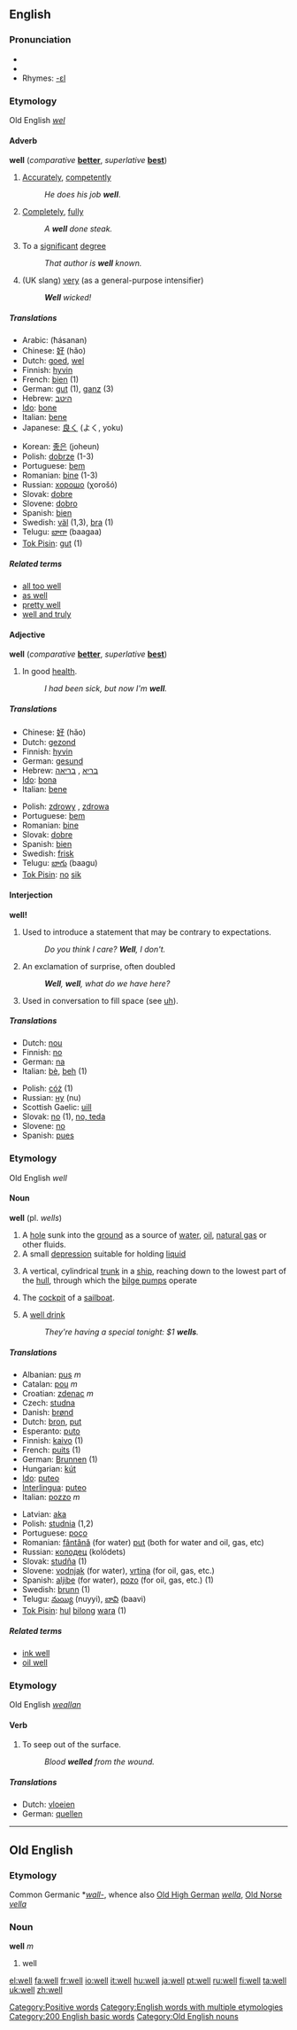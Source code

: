 {{wikipedia}}

==English==

{{rank|way|even|say|124|well|many|work|too}}

===Pronunciation===
* {{IPA|/wɛl/}}
* {{audio|en-us-well.ogg|Audio (US)}}
* Rhymes: [[Rhymes:English:-ɛl|-ɛl]]

===Etymology===
Old English ''[[wel]]''
====Adverb====
'''well''' (''comparative'' '''[[better]]''', ''superlative'' '''[[best]]''')

# [[Accurately]], [[competently]]
#: ''He does his job '''well'''''.
# [[Completely]], [[fully]]
#: ''A '''well''' done steak.''
#To a [[significant]] [[degree]]
#: ''That author is '''well''' known.''
# (UK slang) [[very]] (as a general-purpose intensifier)
#: '''''Well''' wicked!''

=====Translations=====
{{top}}
*Arabic: {{ARchar|[[حسنا|حسنًا]]}} (ħásanan)
*Chinese: [[好]] (hǎo)
*Dutch: [[goed#Dutch|goed]], [[wel]]
*Finnish: [[hyvin]]
*French: [[bien]] (1)
*German: [[gut]] (1), [[ganz]] (3)
*Hebrew: [[היטב]]
*[[Ido]]: [[bone]]
*Italian: [[bene]]
*Japanese: [[良く]] (よく, yoku)
{{mid}}
*Korean: [[좋은]] (joheun)
*Polish: [[dobrze]] (1-3)
*Portuguese: [[bem]]
*Romanian: [[bine]] (1-3)
*Russian: [[хорошо]] (χorošó)
*Slovak: [[dobre#Slovak|dobre]]
*Slovene: [[dobro]]
*Spanish: [[bien]]
*Swedish: [[väl]] (1,3), [[bra]] (1)
*Telugu: [[బాగా]] (baagaa)
*[[Tok Pisin]]: [[gut]] (1)
{{bottom}}

=====Related terms=====
*[[all too well]]
*[[as well]]
*[[pretty well]]
*[[well and truly]]

====Adjective====
'''well''' (''comparative'' '''[[better]]''', ''superlative'' '''[[best]]''')

# In good [[health]].
#: ''I had been sick, but now I'm '''well'''.''

=====Translations=====
{{top}}
*Chinese: [[好]] (hǎo)
*Dutch: [[gezond]]
*Finnish: [[hyvin]]
*German: [[gesund]]
*Hebrew: [[בריא]] {{m}}, [[בריאה]] {{f}}
*[[Ido]]: [[bona]]
*Italian: [[bene]]
{{mid}}
*Polish: [[zdrowy]] {{m}}, [[zdrowa]] {{f}}
*Portuguese: [[bem]]
*Romanian: [[bine]]
*Slovak: [[dobre#Slovak|dobre]]
*Spanish: [[bien]]
*Swedish: [[frisk]]
*Telugu: [[బాగు]] (baagu)
*[[Tok Pisin]]: [[no]] [[sik]]
{{bottom}}

[[Category:Positive words]]

====Interjection====
'''well!'''

#Used to introduce a statement that may be contrary to expectations.
#: ''Do you think I care?  '''Well''', I don't.''
#An exclamation of surprise, often doubled
#: '''''Well''', '''well''', what do we have here?''
#Used in conversation to fill space (see [[uh]]).

=====Translations=====
{{top}}
*Dutch: [[nou#Dutch|nou]]
*Finnish: [[no#Finnish|no]]
*German: [[na]]
*Italian: [[bè]], [[beh]] (1)
{{mid}}
*Polish: [[cóż]] (1)
*Russian: [[ну]] (nu)
*Scottish Gaelic: [[uill]]
*Slovak: [[no#Slovak|no]] (1), [[no, teda]]
*Slovene: [[no#Slovene|no]] 
*Spanish: [[pues]]
{{bottom}}

===Etymology===
Old English ''well''
====Noun====
'''well''' (pl. ''wells'')

# A [[hole]] sunk into the [[ground]] as a source of [[water]], [[oil]], [[natural gas]] or other fluids.
# A small [[depression]] suitable for holding [[liquid]]
# {{nautical}} A vertical, cylindrical [[trunk]] in a [[ship]], reaching down to the lowest part of the [[hull]], through which the [[bilge pump]]s operate
# {{nautical}} The [[cockpit]] of a [[sailboat]].
# A [[well drink]]
#: ''They're having a special tonight: $1 '''wells'''.''

=====Translations=====
{{top}}
*Albanian: [[pus]] ''m''
*Catalan: [[pou]] ''m''
*Croatian: [[zdenac]] ''m''
*Czech: [[studna]]
*Danish: [[brønd]] {{c}}
*Dutch: [[bron#Dutch|bron]], [[put#Dutch|put]]
*Esperanto: [[puto]]
*Finnish: [[kaivo]] (1)
*French: [[puits]] (1)
*German: [[Brunnen]] {{m}} (1)
*Hungarian: [[kút]]
*[[Ido]]: [[puteo]]
*[[Interlingua]]: [[puteo]]
*Italian: [[pozzo]] ''m''
{{mid}}
*Latvian: [[aka]] {{f}}
*Polish: [[studnia]] {{f}} (1,2)
*Portuguese: [[poço]] {{m}}
*Romanian: [[fântână]] {{f}} (for water) [[puţ]] {{n}} (both for water and oil, gas, etc)
*Russian: [[колодец]] (kolódets) {{m}}
*Slovak: [[studňa#Slovak|studňa]] {{f}} (1)
*Slovene: [[vodnjak]] (for water), [[vrtina]] (for oil, gas, etc.)
*Spanish: [[:es:aljibe|aljibe]] (for water), [[:es:pozo|pozo]] (for oil, gas, etc.)  (1) {{m}}
*Swedish: [[brunn]] (1)
*Telugu: [[నుయ్యి]] (nuyyi), [[బావి]] (baavi)
*[[Tok Pisin]]: [[hul]] [[bilong]] [[wara]] (1)
{{bottom}}

=====Related terms=====
* [[ink well]]
* [[oil well]]

===Etymology===
Old English ''[[weallan]]''
====Verb====
{{en-verb}}

# To seep out of the surface.
#: ''Blood '''welled''' from the wound.''

=====Translations=====

*Dutch: [[vloeien]]
*German: [[quellen]]

[[Category:English words with multiple etymologies]]
[[Category:200 English basic words]]

----

==Old English==
===Etymology===
Common Germanic *''[[wall-]]'', whence also [[Old High German]] ''[[wella]]'', [[Old Norse]] ''[[vella]]''

===Noun===
'''well''' ''m''

# well

[[Category:Old English nouns]]

[[el:well]]
[[fa:well]]
[[fr:well]]
[[io:well]]
[[it:well]]
[[hu:well]]
[[ja:well]]
[[pt:well]]
[[ru:well]]
[[fi:well]]
[[ta:well]]
[[uk:well]]
[[zh:well]]
